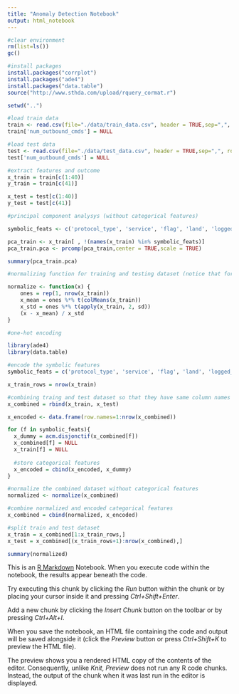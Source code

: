 ```yaml
---
title: "Anomaly Detection Notebook"
output: html_notebook
---
```

```r
#clear environment
rm(list=ls())
gc()
```

```r
#install packages
install.packages("corrplot")
install.packages("ade4")
install.packages("data.table")
source("http://www.sthda.com/upload/rquery_cormat.r")
```

```r
setwd("..")

#load train data
train <- read.csv(file="./data/train_data.csv", header = TRUE,sep=",", row.names= NULL)
train['num_outbound_cmds'] = NULL

#load test data
test <- read.csv(file="./data/test_data.csv", header = TRUE,sep=",", row.names= NULL)
test['num_outbound_cmds'] = NULL
```
```r
#extract features and outcome
x_train = train[c(1:40)]
y_train = train[c(41)]

x_test = test[c(1:40)]
y_test = test[c(41)]

```

```r
#principal component analysys (without categorical features)

symbolic_feats <- c('protocol_type', 'service', 'flag', 'land', 'logged_in', 'is_host_login', 'is_guest_login')

pca_train <- x_train[ , !(names(x_train) %in% symbolic_feats)]
pca_train.pca <- prcomp(pca_train,center = TRUE,scale = TRUE)

summary(pca_train.pca)
```



```r
#normalizing function for training and testing dataset (notice that for both dataset characteristics of x_train are used)

normalize <- function(x) {
    ones = rep(1, nrow(x_train))
    x_mean = ones %*% t(colMeans(x_train))
    x_std = ones %*% t(apply(x_train, 2, sd))
    (x - x_mean) / x_std
}

```

```r
#one-hot encoding

library(ade4)
library(data.table)

#encode the symbolic features
symbolic_feats = c('protocol_type', 'service', 'flag', 'land', 'logged_in', 'is_host_login', 'is_guest_login')

x_train_rows = nrow(x_train)

#combining traing and test dataset so that they have same column names after one-hot encoding
x_combined = rbind(x_train, x_test)

x_encoded <- data.frame(row.names=1:nrow(x_combined))

for (f in symbolic_feats){
  x_dummy = acm.disjonctif(x_combined[f])
  x_combined[f] = NULL
  x_train[f] = NULL
  
  #store categorical features
  x_encoded = cbind(x_encoded, x_dummy)
}

#normalize the combined dataset without categorical features
normalized <- normalize(x_combined)

#combine normalized and encoded categorical features
x_combined = cbind(normalized, x_encoded)

#split train and test dataset
x_train = x_combined[1:x_train_rows,]
x_test = x_combined[(x_train_rows+1):nrow(x_combined),]


```

```r
summary(normalized)
```

This is an [R Markdown](http://rmarkdown.rstudio.com) Notebook. When you execute code within the notebook, the results appear beneath the code. 

Try executing this chunk by clicking the *Run* button within the chunk or by placing your cursor inside it and pressing *Ctrl+Shift+Enter*. 

Add a new chunk by clicking the *Insert Chunk* button on the toolbar or by pressing *Ctrl+Alt+I*.

When you save the notebook, an HTML file containing the code and output will be saved alongside it (click the *Preview* button or press *Ctrl+Shift+K* to preview the HTML file).

The preview shows you a rendered HTML copy of the contents of the editor. Consequently, unlike *Knit*, *Preview* does not run any R code chunks. Instead, the output of the chunk when it was last run in the editor is displayed.
